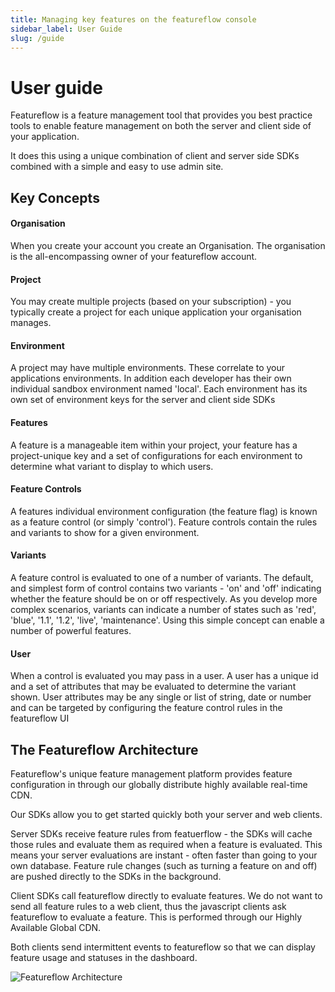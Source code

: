 ```yaml
---
title: Managing key features on the featureflow console
sidebar_label: User Guide
slug: /guide
---
```


# User guide

Featureflow is a feature management tool that provides you best practice tools to enable feature management on both the server and client side of your application.

It does this using a unique combination of client and server side SDKs combined with a simple and easy to use admin site.

## Key Concepts
#### Organisation
When you create your account you create an Organisation. The organisation is the all-encompassing owner of your featureflow account.

#### Project
You may create multiple projects (based on your subscription) - you
typically create a project for each unique application your organisation manages.

#### Environment
A project may have multiple environments. These correlate to your
applications environments. In addition each developer has their own individual sandbox environment named 'local'. Each environment has its own set of environment keys for the server and client side SDKs

#### Features
A feature is a manageable item within your project, your feature has a project-unique key and a set of configurations for each environment to determine what variant to display to which users.

#### Feature Controls
A features individual environment configuration (the feature flag) is known as a feature control (or simply 'control'). Feature controls contain the rules and variants to show for a given environment.

#### Variants
A feature control is evaluated to one of a number of variants. The default, and simplest form of control contains two variants - 'on' and 'off' indicating whether the feature should be on or off respectively. As you develop more complex scenarios, variants can indicate a number of states such as 'red', 'blue', '1.1', '1.2', 'live', 'maintenance'. Using this simple concept can enable a number of powerful features.

#### User
When a control is evaluated you may pass in a user. A user has a unique id and a set of attributes that may be evaluated to determine the variant shown. User attributes may be any single or list of string, date or number and can be targeted by configuring the feature control rules in the featureflow UI

## The Featureflow Architecture
Featureflow's unique feature management platform provides feature configuration in through our globally distribute highly available real-time CDN.

Our SDKs allow you to get started quickly both your server and web clients.

Server SDKs receive feature rules from featuerflow - the SDKs will cache those rules and evaluate them as required when a feature is evaluated. This means your server evaluations are instant - often faster than going to your own database. Feature rule changes (such as turning a feature on and off) are pushed directly to the SDKs in the background.

Client SDKs call featureflow directly to evaluate features. We do not want to send all feature rules to a web client, thus the javascript clients ask featureflow to evaluate a feature. This is performed through our Highly Available Global CDN.

Both clients send intermittent events to featureflow so that we can display feature usage and statuses in the dashboard.

![Featureflow Architecture](/img/featureflow-architetutre.png)